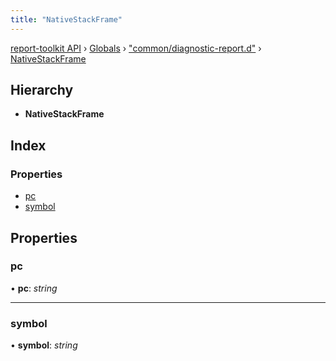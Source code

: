 ```yaml
---
title: "NativeStackFrame"
---
```


[report-toolkit API](../home.mdx) › [Globals](../home) › ["common/diagnostic-report.d"](../modules/common_diagnostic_report_d_.mdx) › [NativeStackFrame](common_diagnostic_report_d_.nativestackframe.mdx)

## Hierarchy

* **NativeStackFrame**

## Index

### Properties

- [pc](common_diagnostic_report_d_.nativestackframe.mdx#pc)
- [symbol](common_diagnostic_report_d_.nativestackframe.mdx#symbol)

## Properties

### pc

• **pc**: *string*

___

### symbol

• **symbol**: *string*

